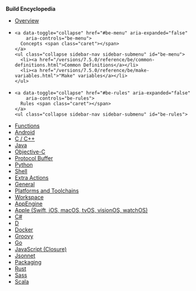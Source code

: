 
**Build Encyclopedia**

<ul class="sidebar-nav">
  <li><a href="/versions/7.5.0/reference/be/overview.html">Overview</a></li>

  <li>

    <a data-toggle="collapse" href="#be-menu" aria-expanded="false"
        aria-controls="be-menu">
      Concepts <span class="caret"></span>
    </a>
    <ul class="collapse sidebar-nav sidebar-submenu" id="be-menu">
      <li><a href="/versions/7.5.0/reference/be/common-definitions.html">Common Definitions</a></li>
      <li><a href="/versions/7.5.0/reference/be/make-variables.html">"Make" variables</a></li>
    </ul>
  </li>

  <li>

    <a data-toggle="collapse" href="#be-rules" aria-expanded="false"
        aria-controls="be-rules">
      Rules <span class="caret"></span>
    </a>
    <ul class="collapse sidebar-nav sidebar-submenu" id="be-rules">
  <li><a href="/versions/7.5.0/reference/be/functions.html">Functions</a></li>
    <li><a href="/versions/7.5.0/reference/be/android.html">Android</a></li>
      <li><a href="/versions/7.5.0/reference/be/c-cpp.html">C / C++</a></li>
      <li><a href="/versions/7.5.0/reference/be/java.html">Java</a></li>
      <li><a href="/versions/7.5.0/reference/be/objective-c.html">Objective-C</a></li>
      <li><a href="/versions/7.5.0/reference/be/protocol-buffer.html">Protocol Buffer</a></li>
      <li><a href="/versions/7.5.0/reference/be/python.html">Python</a></li>
      <li><a href="/versions/7.5.0/reference/be/shell.html">Shell</a></li>
      <li><a href="/versions/7.5.0/reference/be/extra-actions.html">Extra Actions</a></li>
      <li><a href="/versions/7.5.0/reference/be/general.html">General</a></li>
      <li><a href="/versions/7.5.0/reference/be/platforms-and-toolchains.html">Platforms and Toolchains</a></li>
      <li><a href="/versions/7.5.0/reference/be/workspace.html">Workspace</a></li>

  <li><a href="https://github.com/bazelbuild/rules_appengine" target="_blank" rel="noopener">AppEngine</a></li>
  <li><a href="https://github.com/bazelbuild/rules_apple" target="_blank" rel="noopener">Apple (Swift, iOS, macOS, tvOS, visionOS, watchOS)</a></li>
  <li><a href="https://github.com/bazelbuild/rules_dotnet" target="_blank" rel="noopener">C#</a></li>
  <li><a href="https://github.com/bazelbuild/rules_d" target="_blank" rel="noopener">D</a></li>
  <li><a href="https://github.com/bazelbuild/rules_docker" target="_blank" rel="noopener">Docker</a></li>
  <li><a href="https://github.com/bazelbuild/rules_groovy" target="_blank" rel="noopener">Groovy</a></li>
  <li><a href="https://github.com/bazelbuild/rules_go" target="_blank" rel="noopener">Go</a></li>
  <li><a href="https://github.com/bazelbuild/rules_closure" target="_blank" rel="noopener">JavaScript (Closure)</a></li>
  <li><a href="https://github.com/bazelbuild/rules_jsonnet" target="_blank" rel="noopener">Jsonnet</a></li>
  <li><a href="/versions/7.5.0/reference/be/pkg.html">Packaging</a></li>
  <li><a href="https://github.com/bazelbuild/rules_rust" target="_blank" rel="noopener">Rust</a></li>
  <li><a href="https://github.com/bazelbuild/rules_sass" target="_blank" rel="noopener">Sass</a></li>
  <li><a href="https://github.com/bazelbuild/rules_scala" target="_blank" rel="noopener">Scala</a></li>
  </ul>
  </li>

</ul>
